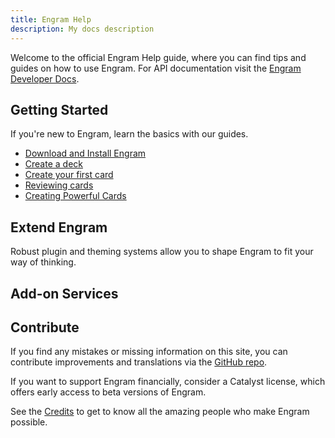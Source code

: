 ```yaml
---
title: Engram Help
description: My docs description
---
```


Welcome to the official Engram Help guide, where you can find tips and guides on how to use Engram. For API documentation visit the [Engram Developer Docs](/).

Getting Started
---
If you're new to Engram, learn the basics with our guides.
- [Download and Install Engram](/getting-started/download-and-install/)
- [Create a deck](/getting_started/create-a-deck/)
- [Create your first card](/getting-started/create-your-first-card/)
- [Reviewing cards](/getting-started/reviewing-cards/)
- [Creating Powerful Cards](/cards/card-guidelines)

Extend Engram
---
Robust plugin and theming systems allow you to shape Engram to fit your way of thinking.

<CardGrid>
  <LinkCard title="Themes" href="/extending-engram/themes" description="Customize the look and feel of Engram with community-made color schemes." />
  <LinkCard title="Community Plugins" href="/extending-engram/plugins" description="Enable more capabilities with features built by Engram users." />
</CardGrid>


Add-on Services
---
<LinkCard title="Engram Sync" href="/sync" description="A safe and secure way to synchronize your notes across any device and OS." />

Contribute
---
If you find any mistakes or missing information on this site, you can contribute improvements and translations via the [GitHub repo](https://github.com/engramapp).

If you want to support Engram financially, consider a Catalyst license, which offers early access to beta versions of Engram.

See the [Credits](/engram/credits) to get to know all the amazing people who make Engram possible.